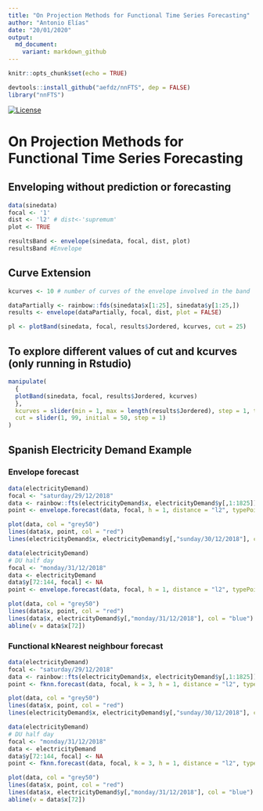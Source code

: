 ```yaml
---
title: "On Projection Methods for Functional Time Series Forecasting"
author: "Antonio Elías"
date: "20/01/2020"
output:
  md_document:
    variant: markdown_github
---
```


```r
knitr::opts_chunk$set(echo = TRUE)

devtools::install_github("aefdz/nnFTS", dep = FALSE)
library("nnFTS")
```

[![License](https://img.shields.io/badge/license-GPL%20v3-blue.svg)](https://www.gnu.org/licenses/gpl-3.0)

On Projection Methods for Functional Time Series Forecasting
===========

## Enveloping without prediction or forecasting
```r
data(sinedata)
focal <- '1'
dist <- 'l2' # dist<-'supremum'
plot <- TRUE

resultsBand <- envelope(sinedata, focal, dist, plot)
resultsBand #Envelope 
```

## Curve Extension
```r
kcurves <- 10 # number of curves of the envelope involved in the band

dataPartially <- rainbow::fds(sinedata$x[1:25], sinedata$y[1:25,])
results <- envelope(dataPartially, focal, dist, plot = FALSE)

pl <- plotBand(sinedata, focal, results$Jordered, kcurves, cut = 25)
```

## To explore different values of cut and kcurves (only running in Rstudio)

```r
manipulate(
  {
  plotBand(sinedata, focal, results$Jordered, kcurves)
  },
  kcurves = slider(min = 1, max = length(results$Jordered), step = 1, ticks = TRUE),
  cut = slider(1, 99, initial = 50, step = 1)
)
```

## Spanish Electricity Demand Example

### Envelope forecast
```r
data(electricityDemand)
focal <- "saturday/29/12/2018"
data <- rainbow::fts(electricityDemand$x, electricityDemand$y[,1:1825])
point <- envelope.forecast(data, focal, h = 1, distance = "l2", typePoint = "expw", theta = 1)

plot(data, col = "grey50")
lines(data$x, point, col = "red")
lines(electricityDemand$x, electricityDemand$y[,"sunday/30/12/2018"], col = "blue")
```

```r
data(electricityDemand)
# DU half day
focal <- "monday/31/12/2018"
data <- electricityDemand
data$y[72:144, focal] <- NA
point <- envelope.forecast(data, focal, h = 1, distance = "l2", typePoint = "expw", theta = 1)

plot(data, col = "grey50")
lines(data$x, point, col = "red")
lines(data$x, electricityDemand$y[,"monday/31/12/2018"], col = "blue")
abline(v = data$x[72])
```

### Functional kNearest neighbour forecast
```r
data(electricityDemand)
focal <- "saturday/29/12/2018"
data <- rainbow::fts(electricityDemand$x, electricityDemand$y[,1:1825])
point <- fknn.forecast(data, focal, k = 3, h = 1, distance = "l2", typePoint = "expw", theta = 1)

plot(data, col = "grey50")
lines(data$x, point, col = "red")
lines(electricityDemand$x, electricityDemand$y[,"sunday/30/12/2018"], col = "blue")
```

```r
data(electricityDemand)
# DU half day
focal <- "monday/31/12/2018"
data <- electricityDemand
data$y[72:144, focal] <- NA
point <- fknn.forecast(data, focal, k = 3, h = 1, distance = "l2", typePoint = "expw", theta = 1)

plot(data, col = "grey50")
lines(data$x, point, col = "red")
lines(data$x, electricityDemand$y[,"monday/31/12/2018"], col = "blue")
abline(v = data$x[72])
```
